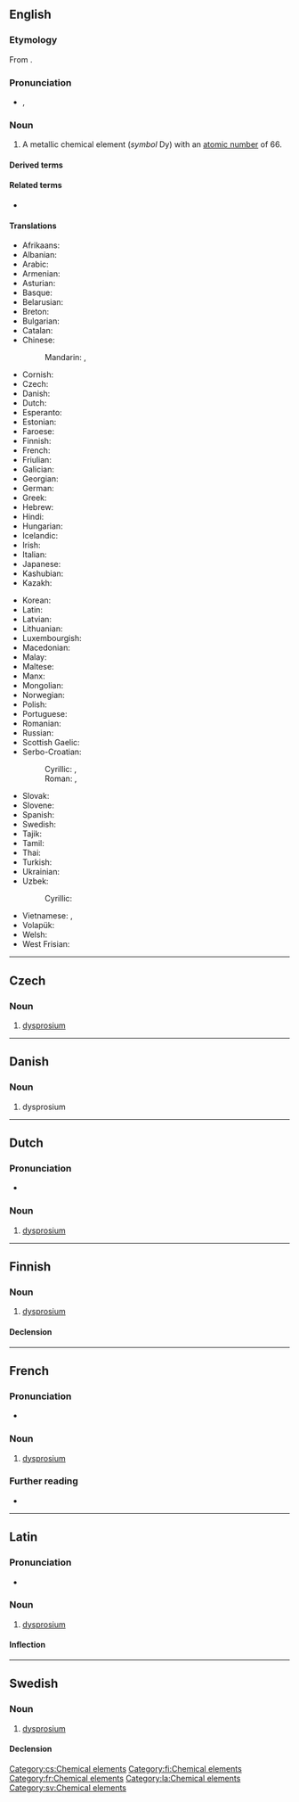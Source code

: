 {{also|Dysprosium}}
==English==
{{elements|Dy|terbium|Tb|holmium|Ho}}

===Etymology===
From {{etyl|grc|en}} {{m|grc|δυσπρόσιτος||hard to get}}.

===Pronunciation===
* {{enPR|dĭsprō'zēəm}}, {{IPA|/dɪsˈpɹoʊziəm/|lang=en}}

===Noun===
{{en-noun|-}}
{{wikipedia}}

# A metallic chemical element (''symbol'' Dy) with an [[atomic number]] of 66.

====Derived terms====
{{der2|en
|organodysprosium
|radiodysprosium
|didysprosium
|dysprosium oxide
|dysprosium trichloride}}

====Related terms====
* {{l|en|dysprosia}}

====Translations====
{{trans-top|chemical element}}
* Afrikaans: {{t+|af|disprosium}}
* Albanian: {{t|sq|disporz}}
* Arabic: {{t|ar|دِيسْبْرُوسْيُوم|m|tr=disbrusyum}}
* Armenian: {{t+|hy|դիսպրոզիում}}
* Asturian: {{t|ast|disprosiu|m}}
* Basque: {{t|eu|disprosioa}}
* Belarusian: {{t|be|дыспро́зiй|m|sc=Cyrl}}
* Breton: {{t+|br|disproziom}}
* Bulgarian: {{t|bg|диспро́сий|sc=Cyrl}}
* Catalan: {{t+|ca|disprosi}}
* Chinese:
*: Mandarin: {{t+|cmn|鏑|sc=Hani}}, {{t+|cmn|镝|tr=dí|sc=Hani}}
* Cornish: {{t|kw|dysprosyum}}
* Czech: {{t+|cs|dysprosium|n}}
* Danish: {{t+|da|dysprosium|n}}
* Dutch: {{t+|nl|dysprosium|n}}
* Esperanto: {{t+|eo|disprozio}}
* Estonian: {{t+|et|düsproosium}}
* Faroese: {{t|fo|dysprosium|n}}
* Finnish: {{t+|fi|dysprosium}}
* French: {{t+|fr|dysprosium|m}}
* Friulian: {{t|fur|disprosi}}
* Galician: {{t+|gl|disprosio}}
* Georgian: {{t|ka|დისპროზიუმი}}
* German: {{t+|de|Dysprosium|n}}
* Greek: {{t+|el|δυσπρόσιο|n}}
* Hebrew: {{t+|he|דיספרוסיום|m|tr=disprósyum|sc=Hebr}}
* Hindi: {{t|hi|चुम्बला|tr=chumbalaa|sc=Deva}}
* Hungarian: {{t+|hu|diszprózium}}
* Icelandic: {{t+|is|dysprósín}}
* Irish: {{t|ga|diospróisiam}}
* Italian: {{t+|it|disprosio|m}}
* Japanese: {{t+|ja|ジスプロシウム|tr=jisupuroshiumu}}
* Kashubian: {{t|csb|dispóz}}
* Kazakh: {{t|kk|диспрозий|sc=Cyrl}}
{{trans-mid}}
* Korean: {{t+|ko|디스프로슘}}
* Latin: {{t+|la|dysprosium|n}}
* Latvian: {{t|lv|disprozijs}}
* Lithuanian: {{t+|lt|disprozis}}
* Luxembourgish: {{t|lb|Dysprosium}}
* Macedonian: {{t|mk|диспрозиум|m|sc=Cyrl}}
* Malay: {{t|ms|disprosium}}
* Maltese: {{t|mt|disprożjum}}
* Manx: {{t|gv|dysproshum}}
* Mongolian: {{t|mn|диспрози|sc=Cyrl}}
* Norwegian: {{t|no|dysprosium}}
* Polish: {{t+|pl|dysproz|m}}
* Portuguese: {{t+|pt|disprósio|m}}
* Romanian: {{t+|ro|disprosiu|n}}
* Russian: {{t+|ru|диспро́зий|m}}
* Scottish Gaelic: {{t|gd|diospròisiam}}
* Serbo-Croatian:
*: Cyrillic: {{t|sh|диспрозиjум|m|sc=Cyrl}}, {{t|sh|диспрозиj|m|sc=Cyrl}}
*: Roman: {{t|sh|disprozijum|m}}, {{t|sh|disprozij}}
* Slovak: {{t|sk|dysprózium|n}}
* Slovene: {{t+|sl|disprozij|m}}
* Spanish: {{t+|es|disprosio|m}}
* Swedish: {{t+|sv|dysprosium}}
* Tajik: {{t-check|tg|диспрозий|sc=Cyrl}}
* Tamil: {{t|ta|டைஸ்புரோக்யம்|sc=Taml}}
* Thai: {{t|th|ดิสโพรเซียม}}
* Turkish: {{t+|tr|disprosyum}}
* Ukrainian: {{t|uk|диспро́зій|m|sc=Cyrl}}
* Uzbek: {{t+|uz|disproziy}}
*: Cyrillic: {{t|uz|диспрозий|sc=Cyrl}}
* Vietnamese: {{t|vi|đysprosi}}, {{t|vi|đisprozi}}
* Volapük: {{t+|vo|disprosin}}
* Welsh: {{t|cy|dysprosiwm}}
* West Frisian: {{t|fy|dysprosium}}
{{trans-bottom}}

----

==Czech==

===Noun===
{{cs-noun|g=n}}

# [[#English|dysprosium]] {{gloss|metallic chemical element with an atomic number of 66}}

[[Category:cs:Chemical elements]]

----

==Danish==

===Noun===
{{da-noun}}

# dysprosium

----

==Dutch==
{{wikipedia|lang=nl}}
{{elements|Dy|terbium|Tb|holmium|Ho|lang=nl}}

===Pronunciation===
* {{audio|Nl-dysprosium.ogg|Audio|lang=nl}}

===Noun===
{{nl-noun|n|-|-}}

# [[#English|dysprosium]]

----

==Finnish==
{{wikipedia|lang=fi}}

===Noun===
{{fi-noun}}

# [[#English|dysprosium]]

====Declension====
{{fi-decl-risti|dysprosium|||a|i=0}}

[[Category:fi:Chemical elements]]

----

==French==
{{wikipedia|lang=fr}}

===Pronunciation===
* {{fr-IPA|dysprŏsium}}

===Noun===
{{fr-noun|m|-}}

# [[#English|dysprosium]]

===Further reading===
* {{R:TLFi}}

[[Category:fr:Chemical elements]]

----

==Latin==
{{wikipedia|lang=la}}

===Pronunciation===
* {{la-IPA|dysprosium}}

===Noun===
{{la-noun|dysprosium|dysprosiī|n|second}}

# [[#English|dysprosium]]

====Inflection====
{{la-decl-2nd-N|dysprosi}}

[[Category:la:Chemical elements]]

----

==Swedish==

===Noun===
{{sv-noun|n|-}}

# [[#English|dysprosium]]

====Declension====
{{sv-noun-unc-irreg-n|2=dysprosiumet}}

[[Category:sv:Chemical elements]]